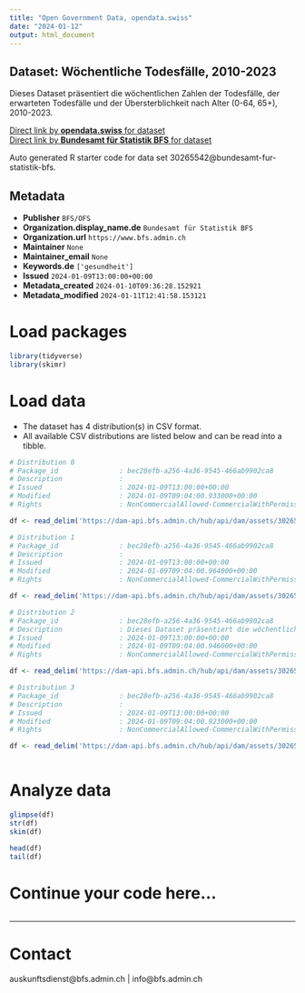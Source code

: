 ```yaml
---
title: "Open Government Data, opendata.swiss"
date: "2024-01-12"
output: html_document
---
```


## Dataset: Wöchentliche Todesfälle, 2010-2023

Dieses Dataset präsentiert die wöchentlichen Zahlen der Todesfälle, der erwarteten Todesfälle und der Übersterblichkeit nach Alter (0-64, 65+), 2010-2023.

[Direct link by **opendata.swiss** for dataset](https://opendata.swiss/de/dataset/wochentliche-todesfalle-2010-20231)<br>
[Direct link by **Bundesamt für Statistik BFS** for dataset](https://www.bfs.admin.ch/asset/de/ts-d-14.03.04.03-wr)

Auto generated R starter code for data set 30265542@bundesamt-fur-statistik-bfs.

## Metadata

- **Publisher** `BFS/OFS`
- **Organization.display_name.de** `Bundesamt für Statistik BFS`
- **Organization.url** `https://www.bfs.admin.ch`
- **Maintainer** `None`
- **Maintainer_email** `None`
- **Keywords.de** `['gesundheit']`
- **Issued** `2024-01-09T13:00:00+00:00`
- **Metadata_created** `2024-01-10T09:36:28.152921`
- **Metadata_modified** `2024-01-11T12:41:58.153121`


# Load packages

```r

library(tidyverse)
library(skimr)

```

# Load data

-   The dataset has 4 distribution(s) in CSV format.
-   All available CSV distributions are listed below and can be read into a tibble.

```r

# Distribution 0
# Package_id               : bec28efb-a256-4a36-9545-466ab9902ca8
# Description              : 
# Issued                   : 2024-01-09T13:00:00+00:00
# Modified                 : 2024-01-09T09:04:00.933000+00:00
# Rights                   : NonCommercialAllowed-CommercialWithPermission-ReferenceRequired

df <- read_delim('https://dam-api.bfs.admin.ch/hub/api/dam/assets/30265568/master')

# Distribution 1
# Package_id               : bec28efb-a256-4a36-9545-466ab9902ca8
# Description              : 
# Issued                   : 2024-01-09T13:00:00+00:00
# Modified                 : 2024-01-09T09:04:00.964000+00:00
# Rights                   : NonCommercialAllowed-CommercialWithPermission-ReferenceRequired

df <- read_delim('https://dam-api.bfs.admin.ch/hub/api/dam/assets/30265552/master')

# Distribution 2
# Package_id               : bec28efb-a256-4a36-9545-466ab9902ca8
# Description              : Dieses Dataset präsentiert die wöchentlichen Zahlen der Todesfälle, der erwarteten Todesfälle und der Übersterblichkeit nach Alter (0-64, 65+), 2010-2023.
# Issued                   : 2024-01-09T13:00:00+00:00
# Modified                 : 2024-01-09T09:04:00.946000+00:00
# Rights                   : NonCommercialAllowed-CommercialWithPermission-ReferenceRequired

df <- read_delim('https://dam-api.bfs.admin.ch/hub/api/dam/assets/30265564/master')

# Distribution 3
# Package_id               : bec28efb-a256-4a36-9545-466ab9902ca8
# Description              : 
# Issued                   : 2024-01-09T13:00:00+00:00
# Modified                 : 2024-01-09T09:04:00.923000+00:00
# Rights                   : NonCommercialAllowed-CommercialWithPermission-ReferenceRequired

df <- read_delim('https://dam-api.bfs.admin.ch/hub/api/dam/assets/30265558/master')



```

# Analyze data

```r

glimpse(df)
str(df)
skim(df)

head(df)
tail(df)

```

# Continue your code here...

```r

```

------------------------------------------------------------------------

# Contact

auskunftsdienst@bfs.admin.ch | info@bfs.admin.ch
